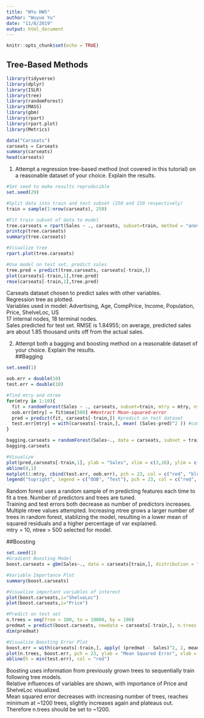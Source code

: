 ---
title: "WYu HW5"
author: "Wuyue Yu"
date: "11/8/2019"
output: html_document
---

```{r setup, include=FALSE}
knitr::opts_chunk$set(echo = TRUE)
```

## Tree-Based Methods
```{r load relevant libraries, include=FALSE}
library(tidyverse)
library(dplyr) 
library(ISLR)
library(tree)
library(randomForest)
library(MASS)
library(gbm)
library(rpart)
library(rpart.plot)
library(Metrics)
```

```{r carseats}
data("Carseats")
carseats = Carseats
summary(carseats)
head(carseats)
```

1. Attempt a regression tree-based method (not covered in this tutorial) on a reasonable dataset of your choice. Explain the results. 

```{r Regression Tree}
#Set seed to make results reproducible 
set.seed(29)

#Split data into train and test subset (250 and 150 respectively)
train = sample(1:nrow(carseats), 250)

#Fit train subset of data to model 
tree.carseats = rpart(Sales ~ ., carseats, subset=train, method = "anova")
printcp(tree.carseats)
summary(tree.carseats)

#Visualize tree
rpart.plot(tree.carseats)

#Use model on test set, predict sales
tree.pred = predict(tree.carseats, carseats[-train,])
plot(carseats[-train,1],tree.pred)
rmse(carseats[-train,1],tree.pred)

```
Carseats dataset chosen to predict sales with other variables.      
Regression tree as plotted.      
Variables used in model: Advertising, Age, CompPrice, Income, Population, Price, ShelveLoc, US     
17 internal nodes, 18 terminal nodes.     
Sales predicted for test set. RMSE is 1.84955; on average, predicted sales are about 1.85 thousand units off from the actual sales.    
           
                
2. Attempt both a bagging and boosting method on a reasonable dataset of your choice. Explain the results.         
##Bagging

```{r Bagging}
set.seed(1)

oob.err = double(10)
test.err = double(10)

#find mtry and ntree 
for(mtry in 1:10){
  fit = randomForest(Sales ~ ., carseats, subset=train, mtry = mtry, ntree = 500)
  oob.err[mtry] = fit$mse[500] ##extract Mean-squared-error 
  pred = predict(fit, carseats[-train,]) #predict on test dataset
  test.err[mtry] = with(carseats[-train,], mean( (Sales-pred)^2 )) #compute test error
}

bagging.carseats = randomForest(Sales~., data = carseats, subset = train, mtry = 10, ntree = 500)
bagging.carseats

#Visualize 
plot(pred,carseats[-train,1], ylab = "Sales", xlim = c(3,16), ylim = c(3,16))
abline(0,1)
matplot(1:mtry, cbind(test.err, oob.err), pch = 23, col = c("red", "blue"), type = "b", ylab="Mean Squared Error")
legend("topright", legend = c("OOB", "Test"), pch = 23, col = c("red", "blue"))

```

Random forest uses a random sample of m predicting features each time to fit a tree. Number of predictors and trees are tuned.   
Training and test errors both decrease as number of predictors increases.     
Multiple ntree values attempted. Increasing ntree grows a larger number of trees in random forest, stablizing the model, resulting in a lower mean of squared residuals and a higher percentage of var explained.          
mtry = 10, ntree = 500 selected for model.     

         
##Boosting

```{r Boosting}
set.seed(1)
#Gradient Boosting Model
boost.carseats = gbm(Sales~., data = carseats[train,], distribution = "gaussian", n.trees = 10000, shrinkage = 0.01, interaction.depth = 4)

#Variable Importance Plot
summary(boost.carseats)

#Visualize important variables of interest
plot(boost.carseats,i="ShelveLoc")
plot(boost.carseats,i="Price")

#Predict on test set
n.trees = seq(from = 100, to = 10000, by = 100)
predmat = predict(boost.carseats, newdata = carseats[-train,], n.trees = n.trees)
dim(predmat)

#Visualize Boosting Error Plot
boost.err = with(carseats[-train,], apply( (predmat - Sales)^2, 2, mean) )
plot(n.trees, boost.err, pch = 23, ylab = "Mean Squared Error", xlab = "# Trees", main = "Boosting Test Error")
abline(h = min(test.err), col = "red")

```
     
Boosting uses information from previously grown trees to sequentially train following tree models.     
Relative influences of variables are shown, with importance of Price and ShelveLoc visualized.    
Mean squared error decreases with increasing number of trees, reaches minimum at ~1200 trees, slightly increases again and plateaus out. Therefore n.trees should be set to ~1200.        




